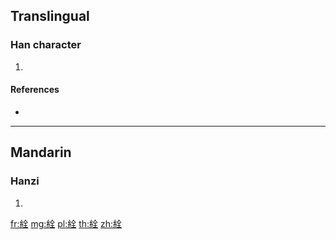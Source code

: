 {{character info/new}}
==Translingual==

===Han character===
{{Han char|rn=120|rad=糸|as=06|sn=12|four=28914|canj=VFOMG}}

# {{defn|Han|sort=糸06}}

====References====
* {{Han ref|kx=0922.220|dkj=27422|dj=1357.100|hdz=53394.090|uh=7D5F|ud=32095|bh=DAFA|bd=56058}}

----

==Mandarin==

===Hanzi===
{{cmn-hanzi|pin=[[lào]] ([[lao4]]), [[quān]] ([[quan1]])|wg=lao<sup>4</sup>, ch'üan<sup>1</sup>}}

# {{defn|lang=cmn|sort=糸06}}

[[fr:絟]]
[[mg:絟]]
[[pl:絟]]
[[th:絟]]
[[zh:絟]]